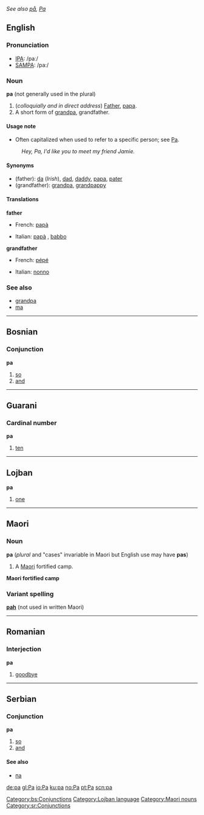''See also [[på]], [[Pa]]''
==English==

===Pronunciation===
*[[w:IPA|IPA]]: /paː/
*[[w:SAMPA|SAMPA]]: /pa:/

===Noun===
'''pa''' (not generally used in the plural)

#(''colloquially and in direct address'') [[Father]], [[papa]].
#A short form of [[grandpa]], grandfather.

====Usage note====
*Often capitalized when used to refer to a specific person; see [[Pa]].
:''Hey, Pa, I'd like you to meet my friend Jamie.''

====Synonyms====
*(father): [[da]] (''Irish''), [[dad]], [[daddy]], [[papa]], [[pater]]
*(grandfather): [[grandpa]], [[grandpappy]]

====Translations====

'''father'''
{{top}}
*French: [[papà#French|papà]] {{m}}
{{mid}}
*Italian: [[papà#Italian|papà]] {{m}}, [[babbo#Italian|babbo]] {{m}}
{{bottom}}

'''grandfather'''
{{top}}
*French: [[pépé]] {{m}}
{{mid}}
*Italian: [[nonno]] {{m}}
{{bottom}}

===See also===
*[[grandpa]]
*[[ma]]

----

==Bosnian==
===Conjunction===
'''pa'''
#[[so]]
#[[and]]
[[Category:bs:Conjunctions]]

----

==Guarani==
===Cardinal number===
'''pa'''
#[[ten]]

----

==Lojban==
'''pa'''
#[[one]]
[[Category:Lojban language]]

----

==Maori==
===Noun===
'''pa''' (''plural'' and "cases" invariable in Maori but English use may have '''pas''')
#A [[Maori]] fortified camp.
'''Maori fortified camp'''
===Variant spelling===
'''[[pah]]''' (not used in written Maori)
[[Category:Maori nouns]]

----

==Romanian==
===Interjection===
'''pa'''
#[[goodbye]]

----

==Serbian==
===Conjunction===
'''pa'''
#[[so]]
#[[and]]
====See also====
*[[па#Serbian|па]]
[[Category:sr:Conjunctions]]

[[de:pa]]
[[gl:Pa]]
[[io:Pa]]
[[ku:pa]]
[[no:Pa]]
[[pt:Pa]]
[[scn:pa]]
